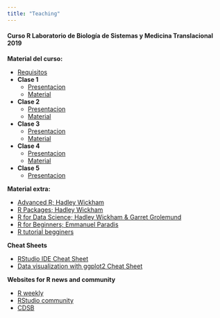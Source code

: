```yaml
---
title: "Teaching"
---
```


#### Curso R Laboratorio de Biología de Sistemas y Medicina Translacional 2019

**Material del curso:**

- [Requisitos](https://github.com/Erickcufe/Curso-R-2019/blob/master/Requisitos.pdf) 
- **Clase 1**
  - [Presentacion](https://github.com/Erickcufe/Curso-R-2019/blob/master/Clase_introduccion.md)
  - [Material](https://github.com/Erickcufe/Curso-R-2019/blob/master/Clase1.pdf)
- **Clase 2**
  - [Presentacion](https://github.com/Erickcufe/Curso-R-2019/blob/master/Clase_2.md)
  - [Material](https://github.com/Erickcufe/Curso-R-2019/blob/master/Clase-2.pdf)
  
- **Clase 3**
  - [Presentacion](https://github.com/Erickcufe/Curso-R-2019/blob/master/Clase_3/Clase%203.md)
  - [Material](https://github.com/Erickcufe/Curso-R-2019/blob/master/Clase_3/Clase_3.pdf)
  
- **Clase 4**
  - [Presentacion](https://github.com/Erickcufe/Curso-R-2019/blob/master/Clase_4/Actividades_clase4.md)
  - [Material](https://github.com/Erickcufe/Curso-R-2019/blob/master/Clase_4/ggplot2-cheatsheet.pdf)

- **Clase 5**
  - [Presentacion](https://github.com/Erickcufe/Curso-R-2019/blob/master/Clase5/Clase_5_functions.md)



**Material extra:** 

- [Advanced R; Hadley Wickham](https://adv-r.hadley.nz)
- [R Packages; Hadley Wickham](http://r-pkgs.had.co.nz)
- [R for Data Science; Hadley Wickham & Garret Grolemund](https://es.r4ds.hadley.nz/)
- [R for Beginners; Emmanuel Paradis](https://cran.r-project.org/doc/contrib/Paradis-rdebuts_en.pdf)
- [R tutorial begginers](https://www.statmethods.net/r-tutorial/index.html)

**Cheat Sheets**

- [RStudio IDE Cheat Sheet](https://www.rstudio.com/wp-content/uploads/2016/01/rstudio-IDE-cheatsheet.pdf)
- [Data visualization with ggplot2 Cheat Sheet](https://www.rstudio.com/wp-content/uploads/2015/03/ggplot2-cheatsheet.pdf)

**Websites for R news and community**

- [R weekly](https://rweekly.org)
- [RStudio community](https://community.rstudio.com)
- [CDSB](https://comunidadbioinfo.github.io/es/#about)
